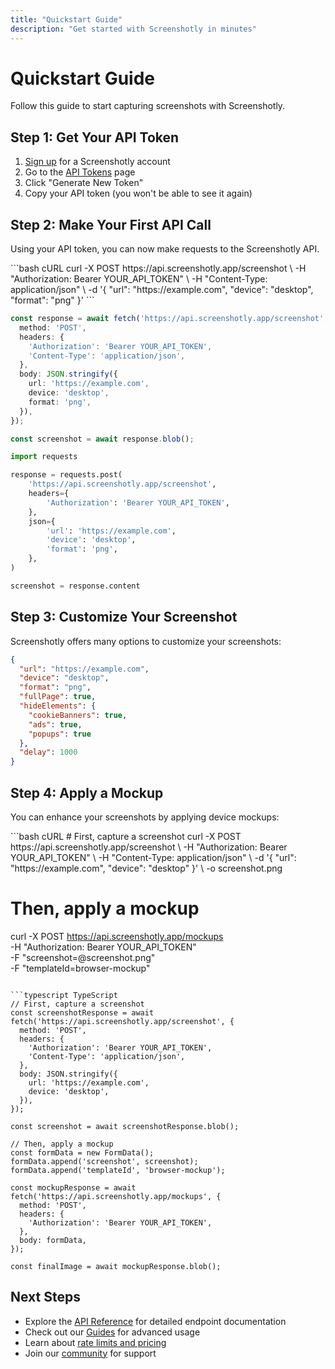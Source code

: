 ```yaml
---
title: "Quickstart Guide"
description: "Get started with Screenshotly in minutes"
---
```


# Quickstart Guide

Follow this guide to start capturing screenshots with Screenshotly.

## Step 1: Get Your API Token

1. [Sign up](/sign-up) for a Screenshotly account
2. Go to the [API Tokens](/dashboard/tokens) page
3. Click "Generate New Token"
4. Copy your API token (you won't be able to see it again)

## Step 2: Make Your First API Call

Using your API token, you can now make requests to the Screenshotly API.

<CodeGroup>
```bash cURL
curl -X POST https://api.screenshotly.app/screenshot \
  -H "Authorization: Bearer YOUR_API_TOKEN" \
  -H "Content-Type: application/json" \
  -d '{
    "url": "https://example.com",
    "device": "desktop",
    "format": "png"
  }'
```

```typescript TypeScript
const response = await fetch('https://api.screenshotly.app/screenshot', {
  method: 'POST',
  headers: {
    'Authorization': 'Bearer YOUR_API_TOKEN',
    'Content-Type': 'application/json',
  },
  body: JSON.stringify({
    url: 'https://example.com',
    device: 'desktop',
    format: 'png',
  }),
});

const screenshot = await response.blob();
```

```python Python
import requests

response = requests.post(
    'https://api.screenshotly.app/screenshot',
    headers={
        'Authorization': 'Bearer YOUR_API_TOKEN',
    },
    json={
        'url': 'https://example.com',
        'device': 'desktop',
        'format': 'png',
    },
)

screenshot = response.content
```
</CodeGroup>

## Step 3: Customize Your Screenshot

Screenshotly offers many options to customize your screenshots:

```json
{
  "url": "https://example.com",
  "device": "desktop",
  "format": "png",
  "fullPage": true,
  "hideElements": {
    "cookieBanners": true,
    "ads": true,
    "popups": true
  },
  "delay": 1000
}
```

## Step 4: Apply a Mockup

You can enhance your screenshots by applying device mockups:

<CodeGroup>
```bash cURL
# First, capture a screenshot
curl -X POST https://api.screenshotly.app/screenshot \
  -H "Authorization: Bearer YOUR_API_TOKEN" \
  -H "Content-Type: application/json" \
  -d '{
    "url": "https://example.com",
    "device": "desktop"
  }' \
  -o screenshot.png

# Then, apply a mockup
curl -X POST https://api.screenshotly.app/mockups \
  -H "Authorization: Bearer YOUR_API_TOKEN" \
  -F "screenshot=@screenshot.png" \
  -F "templateId=browser-mockup"
```

```typescript TypeScript
// First, capture a screenshot
const screenshotResponse = await fetch('https://api.screenshotly.app/screenshot', {
  method: 'POST',
  headers: {
    'Authorization': 'Bearer YOUR_API_TOKEN',
    'Content-Type': 'application/json',
  },
  body: JSON.stringify({
    url: 'https://example.com',
    device: 'desktop',
  }),
});

const screenshot = await screenshotResponse.blob();

// Then, apply a mockup
const formData = new FormData();
formData.append('screenshot', screenshot);
formData.append('templateId', 'browser-mockup');

const mockupResponse = await fetch('https://api.screenshotly.app/mockups', {
  method: 'POST',
  headers: {
    'Authorization': 'Bearer YOUR_API_TOKEN',
  },
  body: formData,
});

const finalImage = await mockupResponse.blob();
```
</CodeGroup>

## Next Steps

- Explore the [API Reference](/api/screenshots) for detailed endpoint documentation
- Check out our [Guides](/guides/capturing-screenshots) for advanced usage
- Learn about [rate limits and pricing](/introduction/authentication#rate-limits)
- Join our [community](https://discord.gg/screenshotly) for support 